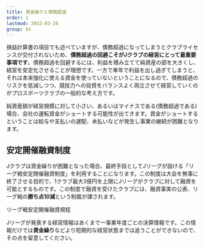 ```yaml
---
title: 資金繰りと債務超過
order: 1
lastmod: 2023-03-28
group: bs
---
```


損益計算書の項目でも述べていますが、債務超過になってしまうとクラブライセンスが交付されないため、**債務超過の回避こそがJクラブの経営にとって最重要事項です**。債務超過を回避するには、利益を積み立てて純資産の部を大きくし、経営を安定化させることが理想です。一方で単年で利益を出し過ぎてしまうと、それは本来強化に使える資金を使っていないということになるので、債務超過のリスクを低減しつつ、競技力への投資をバランスよく両立させて経営していくのがプロスポーツクラブの一般的な考え方です。

純資産額が経営規模に対して小さい、あるいはマイナスである(債務超過である)場合、会社の運転資金がショートする可能性が出てきます。資金がショートするということは給与や支払いの遅配、未払いなどが発生し事業の継続が困難となります。

## 安定開催融資制度

Jクラブは資金繰りが困難となった場合、最終手段としてJリーグが設ける「リーグ戦安定開催融資制度」を利用することになります。この制度は大会を無事に終了させる目的で、1クラブ最大3億円を上限にJリーグがクラブに対して融資を可能とするものです。この制度で融資を受けたクラブには、融資事実の公表、リーグ戦の**勝ち点10減**という制裁が課されます。

<PanelLink href="https://aboutj.jleague.jp/corporate/wp-content/themes/j_corp/assets/pdf/016_20230131.pdf">リーグ戦安定開催融資規程</PanelLink>

Jリーグが発表する経営情報はあくまで一事業年度ごとの決算情報です。この情報だけでは**資金繰り**などより短期的な経営状態までは追うことができないので、その点を留意してください。
